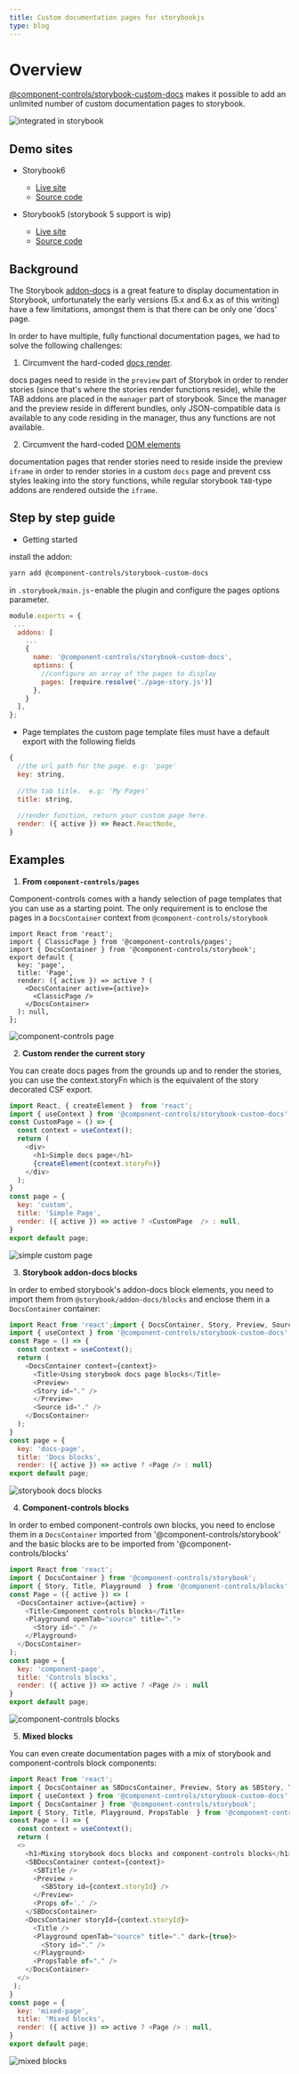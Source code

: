 ```yaml
---
title: Custom documentation pages for storybookjs
type: blog
---
```



# Overview

[@component-controls/storybook-custom-docs](https://github.com/ccontrols/component-controls/tree/master/misc/storybook-custom-docs) makes it possible to add an unlimited number of custom documentation pages to storybook.

![integrated in storybook](https://github.com/ccontrols/component-controls/raw/master/misc/storybook-custom-docs/images/custom-docs-pages.gif)

## Demo sites

* Storybook6
  - [Live site](https://custom-pages-storybook-6.netlify.app)
  - [Source code](https://github.com/ccontrols/component-controls/tree/master/examples/custom-pages-storybook-6)

* Storybook5 (storybook 5 support is wip)
  - [Live site](https://custom-pages-storybook-5.netlify.app/)
  - [Source code](https://github.com/ccontrols/component-controls/tree/master/examples/custom-pages-storybook-5)


## Background

The Storybook [addon-docs](https://github.com/storybookjs/storybook/tree/next/addons/docs) is a great feature to display documentation in Storybook, unfortunately the early versions (5.x and 6.x as of this writing) have a few limitations, amongst them is that there can be only one 'docs' page.

In order to have multiple, fully functional documentation pages, we had to solve the following challenges:

1. Circumvent the hard-coded [docs render](https://github.com/storybookjs/storybook/blob/855815293b59412eea2b57f20eaa02982fcb5360/lib/core/src/client/preview/StoryRenderer.tsx#L168).

docs pages need to reside in the `preview` part of Storybok in order to render stories (since that's where the stories render functions reside), while the TAB addons are placed in the `manager` part of storybook. Since the manager and the preview reside in different bundles, only JSON-compatible data is available to any code residing in the manager, thus any functions are not available.

2. Circumvent the hard-coded [DOM elements](https://github.com/storybookjs/storybook/blob/855815293b59412eea2b57f20eaa02982fcb5360/lib/core/src/server/templates/index.ejs#L31)

documentation pages that render stories need to reside inside the preview `iframe` in order to render stories in a custom `docs` page and prevent css styles leaking into the story functions, while regular storybook `TAB`-type addons are rendered outside the `iframe`.

## Step by step guide

- Getting started

install the addon:

```bash
yarn add @component-controls/storybook-custom-docs
```

in `.storybook/main.js` - enable the plugin and configure the pages options parameter.

```js
module.exports = {
 ...
  addons: [
    ...
    {
      name: '@component-controls/storybook-custom-docs',
      options: {
        //configure an array of the pages to display
        pages: [require.resolve('./page-story.js')]
      }, 
    }
  ],
};
```

- Page templates
the custom page template files must have a default export with the following fields

```js
{
  //the url path for the page. e.g: 'page'
  key: string,
 
  //the tab title.  e.g: 'My Pages'
  title: string,
  
  //render function, return your custom page here.
  render: ({ active }) => React.ReactNode,
}
```

## Examples

1. **From `component-controls/pages`**

Component-controls comes with a handy selection of page templates that you can use as a starting point. The only requirement is to enclose the pages in a `DocsContainer` context from `@component-controls/storybook`

```
import React from 'react';
import { ClassicPage } from '@component-controls/pages';
import { DocsContainer } from '@component-controls/storybook';
export default {
  key: 'page',
  title: 'Page',
  render: ({ active }) => active ? (
    <DocsContainer active={active}>
      <ClassicPage />
    </DocsContainer>
  ): null,
};
```

![component-controls page](https://github.com/ccontrols/component-controls/raw/master/misc/storybook-custom-docs/images/custom-page.jpeg)

2. **Custom render the current story**

You can create docs pages from the grounds up and to render the stories, you can use the context.storyFn which is the equivalent of the story decorated CSF export.

```js
import React, { createElement }  from 'react';
import { useContext } from '@component-controls/storybook-custom-docs';
const CustomPage = () => {
  const context = useContext();
  return (
    <div>
      <h1>Simple docs page</h1>
      {createElement(context.storyFn)}
    </div>
  );
}
const page = {
  key: 'custom',
  title: 'Simple Page',
  render: ({ active }) => active ? <CustomPage  /> : null,
}
export default page;
```
![simple custom page](https://github.com/ccontrols/component-controls/raw/master/misc/storybook-custom-docs/images/simple-page.jpg)

3. **Storybook addon-docs blocks**

In order to embed storybook's addon-docs block elements, you need to import them from `@storybook/addon-docs/blocks` and enclose them in a `DocsContainer` container:

```js
import React from 'react';import { DocsContainer, Story, Preview, Source, Title } from '@storybook/addon-docs/blocks';
import { useContext } from '@component-controls/storybook-custom-docs';
const Page = () => {
  const context = useContext();
  return (
    <DocsContainer context={context}>
      <Title>Using storybook docs page blocks</Title>
      <Preview>
      <Story id="." />
      </Preview>
      <Source id="." />
    </DocsContainer>
  );
}
const page = {
  key: 'docs-page',
  title: 'Docs blocks',
  render: ({ active }) => active ? <Page /> : null}
export default page;
```
![storybook docs blocks](https://github.com/ccontrols/component-controls/raw/master/misc/storybook-custom-docs/images/docs-blocks.jpg)

4. **Component-controls blocks**

In order to embed component-controls own blocks, you need to enclose them in a `DocsContainer` imported from '@component-controls/storybook' and the basic blocks are to be imported from '@component-controls/blocks'

```js
import React from 'react';
import { DocsContainer } from '@component-controls/storybook';
import { Story, Title, Playground  } from '@component-controls/blocks';
const Page = ({ active }) => (
  <DocsContainer active={active} >
    <Title>Component controls blocks</Title>
    <Playground openTab="source" title=".">
      <Story id="." />
    </Playground>
  </DocsContainer>
);
const page = {
  key: 'component-page',
  title: 'Controls blocks',
  render: ({ active }) => active ? <Page /> : null
}
export default page;
```
![component-controls blocks](https://github.com/ccontrols/component-controls/raw/master/misc/storybook-custom-docs/images/componnet-controls-blocks.jpg)


5. **Mixed blocks**

You can even create documentation pages with a mix of storybook and component-controls block components:
```js
import React from 'react';
import { DocsContainer as SBDocsContainer, Preview, Story as SBStory, Title as SBTitle, Props} from '@storybook/addon-docs/blocks';
import { useContext } from '@component-controls/storybook-custom-docs';
import { DocsContainer } from '@component-controls/storybook';
import { Story, Title, Playground, PropsTable  } from '@component-controls/blocks';
const Page = () => {
  const context = useContext();
  return (
  <>
    <h1>Mixing storybook docs blocks and component-controls blocks</h1>
    <SBDocsContainer context={context}>
      <SBTitle />
      <Preview >
        <SBStory id={context.storyId} />
      </Preview>
      <Props of='.' />
    </SBDocsContainer>
    <DocsContainer storyId={context.storyId}>
      <Title />
      <Playground openTab="source" title="." dark={true}>
        <Story id="." />
      </Playground>
      <PropsTable of="." />
    </DocsContainer>
  </>
 );
}
const page = {
  key: 'mixed-page',
  title: 'Mixed blocks',
  render: ({ active }) => active ? <Page /> : null,
}
export default page;
```
![mixed blocks](https://github.com/ccontrols/component-controls/raw/master/misc/storybook-custom-docs/images/mixed-blocks.jpg)

